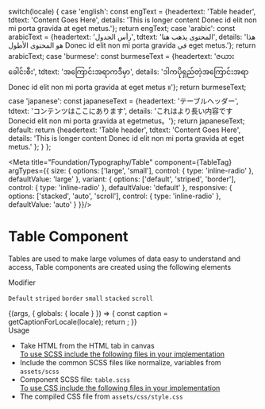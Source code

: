 

  switch(locale) {
    case 'english': const engText = {headertext: 'Table header', tdtext: 'Content Goes Here', details: 'This is longer content Donec id elit non mi porta gravida at eget metus.'}; return engText;
    case 'arabic': const arabicText = {headertext: 'رأس الجدول', tdtext: 'المحتوى يذهب هنا', details: 'هذا هو المحتوى الأطول Donec id elit non mi porta gravida في eget metus.'}; return arabicText;
    case 'burmese': const burmeseText = {headertext: 'ဇယားခေါင်းစီး', tdtext: 'အကြောင်းအရာကဒီမှာ', details: 'ဒါကပိုရှည်တဲ့အကြောင်းအရာ Donec id elit non mi porta gravida at eget metus ။'}; return burmeseText;
    case 'japanese': const japaneseText = {headertext: 'テーブルヘッダー', tdtext: 'コンテンツはここにあります', details: 'これはより長い内容ですDonecid elit non mi porta gravida at egetmetus。'}; return japaneseText;
    default:
      return {headertext: 'Table header', tdtext: 'Content Goes Here', details: 'This is longer content Donec id elit non mi porta gravida at eget metus.' };
  }
};

<Meta title="Foundation/Typography/Table" component={TableTag}
  argTypes={{
    size: {
        options: ['large', 'small'],
        control: { type: 'inline-radio' },
        defaultValue: 'large'
    },
    variant: {
        options: ['default', 'striped', 'border'],
        control: { type: 'inline-radio' },
        defaultValue: 'default'
    },
    responsive: {
        options: ['stacked', 'auto', 'scroll'],
        control: { type: 'inline-radio' },
        defaultValue: 'auto'
    }
  }}/>

<style>{`
  .subheading {
    font-weight: 700;
    font-size: 18px;
    color: #666;
    line-height: 24px;
    margin-bottom: 12px;
    margin-top: 40px;
  }
  .css-1sy7267 {
    margin: 10px 0;
  }
`}</style>

# Table Component

Tables are used to make large volumes of data easy to understand and access, Table components are created using the following elements

<div classname="subheading">Modifier</div>

<code>Default</code> <code>striped</code> <code>border</code> <code>small</code> <code>stacked</code> <code>scroll</code>


<Story name="Table">
  {(args, { globals: { locale } }) => {
    const caption = getCaptionForLocale(locale);
    return <TableTag text={caption.headertext} tdtext={caption.tdtext} details={caption.details} {...args} ></TableTag>;
  }}
</Story>

<div className="subheading">Usage</div>
<ul>
<li>Take HTML from the HTML tab in canvas</li>
<u>To use SCSS include the following files in your implementation</u>
<li>Include the common SCSS files like normalize, variables from <code>assets/scss</code></li>
<li>Component SCSS file: <code>table.scss</code></li>
<u>To use CSS include the following files in your implementation</u>
<li>The compiled CSS file from <code>assets/css/style.css</code></li>
</ul>
